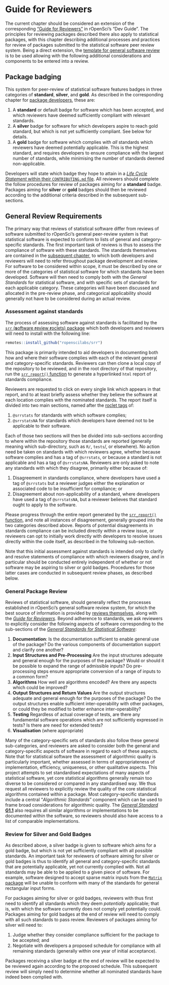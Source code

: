 
# Guide for Reviewers {#pkgreview}

The current chapter should be considered an extension of the corresponding
["Guide for Reviewers"](https://devguide.ropensci.org/reviewerguide.html) in
rOpenSci's "Dev Guide". The principles for reviewing packages described there
also apply to statistical packages, with this chapter describing additional
processes and practices for review of packages submitted to the statistical
software peer review system. Being a direct extension, the [template for
general software review](https://devguide.ropensci.org/reviewtemplate.html) is
to be used allowing with the following additional considerations and components
to be entered into a review.

## Package badging


This system for peer-review of statistical software features badges in three
categories of **standard**, **silver**, and **gold**. As described in the
corresponding chapter for [package developers](#pkgdev-badges), these are:

1. A **standard** or default badge for software which has been accepted, and
   which reviewers have deemed sufficiently compliant with relevant standards.
3. A **silver** badge for software for which developers aspire to reach gold
   standard, but which is not yet sufficiently compliant. See below for
   details.
2. A **gold** badge for software which complies with *all* standards which
   reviewers have deemed potentially applicable. This is the highest standard,
   and requires developers to ensure compliance with the largest number of
   standards, while minimising the number of standards deemed non-applicable.

Developers will state which badge they hope to attain in a [*Life Cycle
Statement* within their `CONTRIBUTING.md` file](#pkgdev-badges). All reviewers
should complete the follow procedures for review of packages aiming for
a **standard** badge. Packages aiming for **silver** or **gold** badges should
then be reviewed according to the additional criteria described in the
subsequent sub-sections.

## General Review Requirements

The primary way that reviews of statistical software differ from reviews of
software submitted to rOpenSci's general peer-review system is that statistical
software is expected to conform to lists of general and category-specific
standards. The first important task of reviews is thus to assess the compliance
of software with these standards. The standards themselves are contained in the
[subsequent chapter](#standards), to which both developers and reviewers will
need to refer throughout package development and review. For software to be
considered within scope, it must be described by one or more of the categories
of statistical software for which standards have been developed. Software will
then need to comply both with the *General Standards* for statistical software,
and with specific sets of standards for each applicable category. These
categories will have been discussed and allocated in the pre-review phase, and
categorical applicability should generally not have to be considered during an
actual review.


### Assessment against standards

The process of assessing software against standards is facilitated by the
[`srr` (**s**oftware **r**eview **r**oclets)
package](https://github.com/ropenscilabs/srr) which both developers and
reviewers will need to install with the following line:

```r
remotes::install_github("ropenscilabs/srr")
```

This package is primarily intended to aid developers in documenting both how
and where their software complies with each of the relevant general and
category-specific standards. Reviewers can then clone a local copy of the
repository to be reviewed, and in the root directory of that repository, run
the [`srr_report()`
function](https://ropenscilabs.github.io/srr/reference/srr_report.html)
to generate a hyperlinked `html` report of standards compliance.

Reviewers are requested to click on every single link which appears in that
report, and to at least briefly assess whether they believe the software at
each location complies with the nominated standards. The report itself is
divided into two main sections, named after the [roclet
tags](https://ropenscilabs.github.io/srr/articles/srr-stats.html#3-roxygen2-tags)
of:

1. `@srrstats` for standards with which software complies;
2. `@srrstatsNA` for standards which developers have deemed not to be
   applicable to their software.


Each of those two sections will then be divided into sub-sections according to
where within the repository those standards are reported (generally meaning
which sub-directory, such as `R/`, `tests`/, or elsewhere). No action need be
taken on standards with which reviewers agree, whether because software
complies and has a tag of `@srrstats`, or because a standard is not applicable
and has a tag of `@srrstatsNA`. Reviewers are only asked to note any standards
with which they disagree, primarily either because of:

1. Disagreement in standards compliance, where developers have used a tag of
   `@srrstats` but a reviewer judges either the explanation or associated code
   to be insufficient for compliance; or
2. Disagreement about non-applicability of a standard, where developers have
   used a tag of `@srrstatsNA`, but a reviewer believes that standard ought to
   apply to the software.

Please progress through the entire report generated by the [`srr_report()`
function](https://ropenscilabs.github.io/srr/reference/srr_report.html), and
note all instances of disagreement, generally grouped into the two categories
described above. Reports of potential disagreements in standards compliance
can be included directly within a review issue, or reviewers can opt to
initially work directly with developers to resolve issues directly within the
code itself, as described in the following sub-section.

Note that this initial assessment against standards is intended only to clarify
and resolve statements of compliance with which reviewers disagree, and in
particular should be conducted entirely independent of whether or not software
may be aspiring to silver or gold badges. Procedures for those latter cases are
conducted in subsequent review phases, as described below.


### General Package Review

Reviews of statistical software, should generally reflect the processes
established in rOpenSci's general software review system, for which the best
source of information is provided by [reviews
themselves](https://github.com/ropensci/software-review/issues), along with the
[*Guide for Reviewers*](https://devguide.ropensci.org/reviewerguide.html).
Beyond adherence to standards, we ask reviewers to explicitly consider the
following aspects of software corresponding to the sub-sections of the
[*General Standards for Statistical
Software*](#general-standards):

1. **Documentation**: Is the documentation sufficient to enable general use of
   the package? Do the various components of documentation support and clarify
   one another?
2. **Input Structures and Pre-Processing** Are the input structures adequate and
   general enough for the purposes of the package? Would or should it be
   possible to expand the range of admissible inputs? Do pre-processing steps
   ensure appropriate conversion of a range of inputs to a common form?
3. **Algorithms** How well are algorithms encoded? Are there any aspects which
   could be improved?
4. **Output Structures and Return Values** Are the output structures adequate and
   general enough for the purposes of the package? Do the output structures
   enable sufficient inter-operability with other packages, or could they be
   modified to better enhance inter-operability?
5. **Testing** Regardless of actual coverage of tests, are there any fundamental
   software operations which are not sufficiently expressed in tests? Is there
   are need for extended tests?
6. **Visualisation** (where appropriate)

Many of the category-specific sets of standards also follow these general
sub-categories, and reviewers are asked to consider both the general and
category-specific aspects of software in regard to each of these aspects. Note
that for statistical software the assessment of algorithmic quality is
particularly important, whether assessed in terms of appropriateness of
implementation, efficiency, uniqueness, or other qualitative aspects. This
project attempts to set standardised expectations of many aspects of
statistical software, yet core statistical algorithms generally remain too
diverse to be considered or compared in any standardised way. We thus request
all reviewers to explicitly review the quality of the core statistical
algorithms contained within a package. Most category-specific standards include
a central "*Algorithmic Standards*" component which can be used to frame broad
considerations for algorithmic quality. The [*General Standard*
**G1.1**](#general-standards) also requires all similar algorithms or
implementations to be documented within the software, so reviewers should also
have access to a list of comparable implementations.

### Review for Silver and Gold Badges

As described above, a silver badge is given to software which aims for a gold
badge, but which is not yet sufficiently compliant with all possible standards.
An important task for reviewers of software aiming for silver or gold badges is
thus to identify all general and category-specific standards that are
potentially applicable, yet not currently complied with. Not all standards may
be able to be applied to a given piece of software. For example, software
designed to accept sparse matrix inputs from the [`Matrix`
package](https://cran.r-project.org/web/packages/Matrix/index.html) will be
unable to conform with many of the standards for general rectangular input
forms. 

For packages aiming for silver or gold badges, reviewers with thus first need
to identify all standards which they deem *potentially* applicable; that is,
with which the software currently does not comply yet potentially could.
Packages aiming for gold badges at the end of review will need to comply with
all such standards to pass review. Reviewers of packages aiming for silver will
need to:

1. Judge whether they consider compliance sufficient for the package to be
   accepted; and
2. Negotiate with developers a proposed schedule for compliance with all
   remaining standards (generally within one year of initial acceptance).

Packages receiving a silver badge at the end of review will be expected to be
reviewed again according to the proposed schedule. This subsequent review will
simply need to determine whether all nominated standards have indeed been
complied with.
